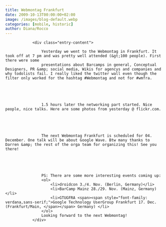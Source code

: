 ```yaml
---
title: Webmontag Frankfurt
date: 2009-10-13T00:00:00+02:00
image: /images/blog-default.webp
categories: [mobile, historic]
author: Diana/Rocco
---
```


				<div class="entry-content">

					Yesterday we went to the Webmontag in Frankfurt. It took off at 7 pm and was pretty well attended (&gt;100 people). First there were some
					presentations about Barcamps in general, Conceptual Designers, PR &amp; social media, Wikis for agencys and companies and why todolists fail. I really liked the twitter wall even though the filter only worked for the hashtag #Webmontag and not for #wmfra.
					


					

					1.5 hours later the networking part started. Nice people, nice talks. Here are some photos from yesterday @ flickr.com.
					


					

					The next Webmontag Frankfurt is scheduled for 04. December. One talk will be about Google Wave. Btw many thanks to Darren &amp; the rest of the orga team for organizing this! See you there!
					


					

					PS: There are some more interesting events coming up:
					<ol>
						<li>droidcon 3./4. Nov. (Berlin, Germany)</li>
						<li>BarCamp Mainz 28./29. Nov. (Mainz, Germany)</li>
						<li>GTUGFRA <span><span style="font-family: verdana,sans-serif;">Google Technology UserGroup Frankfurt 17. Dec. (Frankfurt/Main, </span></span> Germany) </li>
					</ol>
					Looking forward to the next Webmontag!
				</div>

